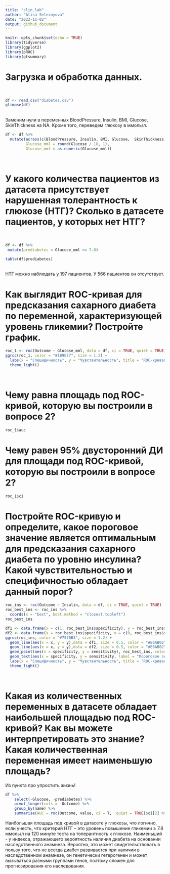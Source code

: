 ```yaml
---
title: "clin_lab"
author: "Alisa Seleznyova"
date: "2022-11-02"
output: github_document
---
```


```r
knitr::opts_chunk$set(echo = TRUE)
library(tidyverse)
library(ggplot2)
library(pROC)
library(gtsummary)
```

# Загрузка и обработка данных.
<br>
```r
df <- read.csv("diabetes.csv")
glimpse(df)
```
<br>
Заменим нули в переменных BloodPressure, Insulin, BMI, Glucose, SkinThickness на NA. Кроме того, переведем глюкозу в ммоль/л.
<br>
```r
df <- df %>%
  mutate(across(c(BloodPressure, Insulin, BMI, Glucose,  SkinThickness), ~ifelse(.x == 0, NA, .x)),
         Glucose_mml = round(Glucose / 18, 1),
         Glucose_mml = as.numeric(Glucose_mml))
```
<br>

# У какого количества пациентов из датасета присутствует нарушенная толерантность к глюкозе (НТГ)? Сколько в датасете пациентов, у которых нет НТГ?
<br>
```r
df <- df %>%
 mutate(prediabetes = Glucose_mml >= 7.8)

table(df$prediabetes)
```
<br>
НТГ можно наблюдать у 197 пациентов.
У 566 пациентов он отсутствует.
<br>

# Как выглядит ROC-кривая для предсказания сахарного диабета по переменной, характеризующей уровень гликемии? Постройте график.
```r
roc_1 <- roc(Outcome ~ Glucose_mml, data = df, ci = TRUE, quiet = TRUE)
ggroc(roc_1, color = "#1B9E77", size = 1.2) +
  labs(x = "Специфичность", y = "Чувствительность", title = "ROC-кривая для НТГ по гликемии")+
  theme_light()
```
<br>

# Чему равна площадь под ROC-кривой, которую вы построили в вопросе 2?
```r
roc_1$auc
```
# Чему равен 95% двусторонний ДИ для площади под ROC-кривой, которую вы построили в вопросе 2?
```r
roc_1$ci
```

# Постройте ROC-кривую и определите, какое пороговое значение является оптимальным для предсказания сахарного диабета по уровню инсулина? Какой чувствительностью и специфичностью обладает данный порог?
```r
roc_ins <- roc(Outcome ~ Insulin, data = df, ci = TRUE, quiet = TRUE)
roc_best_ins <- roc_ins %>%
  coords(x = "best", best.method = "closest.topleft")
roc_best_ins

```

```r
df1 <- data.frame(x = c(1, roc_best_ins$specificity), y = roc_best_ins$sensitivity)
df2 <- data.frame(x = roc_best_ins$specificity, y = c(0, roc_best_ins$sensitivity))
ggroc(roc_ins, color = "#7570B3", size = 1.2) +
  geom_line(aes(x = x, y = y),data = df1, size = 0.5, color = "#E6AB02") +
  geom_line(aes(x = x, y = y),data = df2, size = 0.5, color = "#E6AB02") +
  geom_point(aes(x = specificity, y = sensitivity), roc_best_ins, color = "red", size = 2) +
  geom_text(aes(x = specificity, y = sensitivity, label = "Пороговое значение = 14.5"), roc_best_ins) +
  labs(x = "Специфичность", y = "Чувствительность", title = "ROC-кривая для  НТГ по уровню инсулина") + 
  theme_light()
```
<br>

# Какая из количественных переменных в датасете обладает наибольшей площадью под ROC-кривой? Как вы можете интерпретировать это знание? Какая количественная переменная имеет наименьшую площадь?
Из пункта про упростить жизнь!

```r
df %>% 
    select(-Glucose, -prediabetes) %>% 
    pivot_longer(cols = -Outcome) %>% 
    group_by(name) %>% 
    summarise(AUC = roc(Outcome, value, ci = T,  quiet = TRUE)$ci[2] %>% round(3))
```
Наибольшая площадь под кривой в датасете у глюкозы, что логично, если учесть, что критерий НТГ – это уровень повышение гликемии ≥ 7.8 ммоль/л на 120 минуте теста на толерантность к глюкозе.
Наименьший - у индекса, отражающего вероятность наличия диабета на основании наследственного анамнеза. Вероятно, это может свидетельствовать в пользу того, что не всегда диабет развивается при наличии в наследственном анамнезе, он генетически гетерогенен и может вызываться разными группами генов, поэтому сложен для прогнозирования его наследования.
